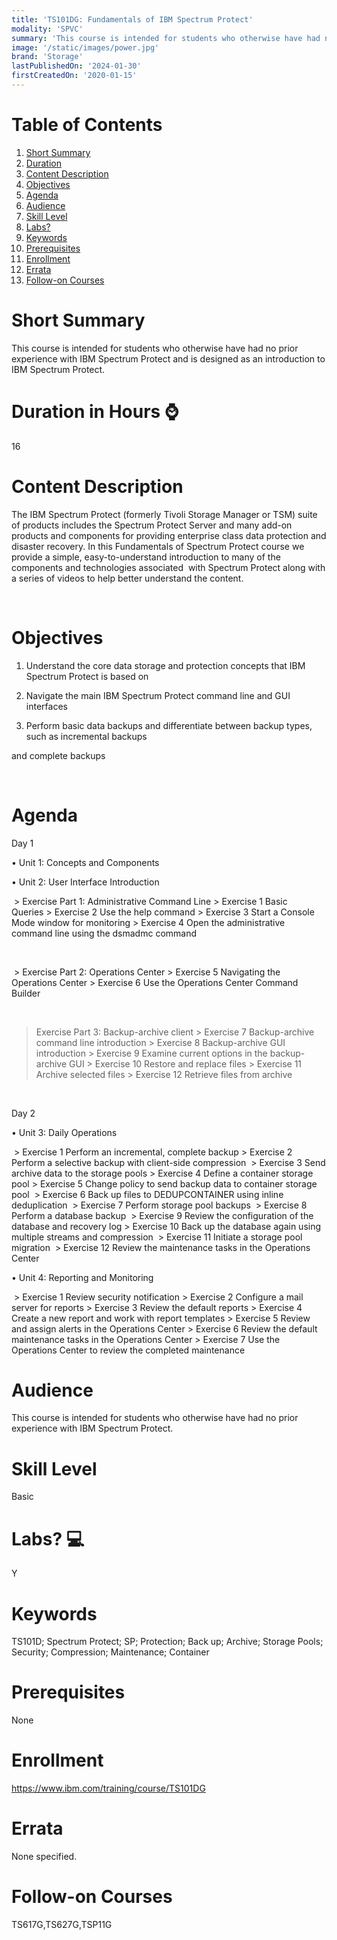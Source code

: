 ```yaml
---
title: 'TS101DG: Fundamentals of IBM Spectrum Protect'
modality: 'SPVC'
summary: 'This course is intended for students who otherwise have had no prior experience with IBM Spectrum Protect and is designed as an introduction to IBM Spectrum Protect.'
image: '/static/images/power.jpg'
brand: 'Storage'
lastPublishedOn: '2024-01-30'
firstCreatedOn: '2020-01-15'
---
```

# Table of Contents
1.  [Short Summary](#short-summary)
2.  [Duration](#duration-in-hours-)
3.  [Content Description](#content-description)
4.  [Objectives](#objectives)
5.  [Agenda](#agenda)
6.  [Audience](#audience)
7.  [Skill Level](#skill-level)
8.  [Labs?](#labs-)
9.  [Keywords](#keywords)
10. [Prerequisites](#prerequisites)
11. [Enrollment](#enrollment)
12. [Errata](#errata)
13. [Follow-on Courses](#follow-on-courses)

# Short Summary
This course is intended for students who otherwise have had no prior experience with IBM Spectrum Protect and is designed as an introduction to IBM Spectrum Protect.

# Duration in Hours ⌚
16

# Content Description
The IBM Spectrum Protect (formerly Tivoli Storage Manager or TSM) suite of products includes the Spectrum Protect Server and many add-on products and components for providing enterprise class data protection and disaster recovery. In this Fundamentals of Spectrum Protect course we provide a simple, easy-to-understand introduction to many of the components and technologies associated  with Spectrum Protect along with a series of videos to help better understand the content.

 



# Objectives
1. Understand the core data storage and protection concepts that IBM Spectrum Protect is based on

2. Navigate the main IBM Spectrum Protect command line and GUI interfaces

3. Perform basic data backups and differentiate between backup types, such as incremental backups 

and complete backups

 



# Agenda
Day 1

• Unit 1: Concepts and Components

• Unit 2: User Interface Introduction

 > Exercise Part 1: Administrative Command Line > Exercise 1 Basic Queries > Exercise 2 Use the help command > Exercise 3 Start a Console Mode window for monitoring > Exercise 4 Open the administrative command line using the dsmadmc command

 

 > Exercise Part 2: Operations Center > Exercise 5 Navigating the Operations Center > Exercise 6 Use the Operations Center Command Builder

 

> Exercise Part 3: Backup-archive client > Exercise 7 Backup-archive command line introduction > Exercise 8 Backup-archive GUI introduction > Exercise 9 Examine current options in the backup-archive GUI > Exercise 10 Restore and replace files > Exercise 11 Archive selected files > Exercise 12 Retrieve files from archive

 

Day 2

• Unit 3: Daily Operations

 > Exercise 1 Perform an incremental, complete backup > Exercise 2 Perform a selective backup with client-side compression  > Exercise 3 Send archive data to the storage pools > Exercise 4 Define a container storage pool > Exercise 5 Change policy to send backup data to container storage pool  > Exercise 6 Back up files to DEDUPCONTAINER using inline deduplication  > Exercise 7 Perform storage pool backups  > Exercise 8 Perform a database backup  > Exercise 9 Review the configuration of the database and recovery log > Exercise 10 Back up the database again using multiple streams and compression  > Exercise 11 Initiate a storage pool migration  > Exercise 12 Review the maintenance tasks in the Operations Center

• Unit 4: Reporting and Monitoring

 > Exercise 1 Review security notification > Exercise 2 Configure a mail server for reports > Exercise 3 Review the default reports > Exercise 4 Create a new report and work with report templates > Exercise 5 Review and assign alerts in the Operations Center > Exercise 6 Review the default maintenance tasks in the Operations Center > Exercise 7 Use the Operations Center to review the completed maintenance



# Audience
This course is intended for students who otherwise have had no prior experience with IBM Spectrum Protect.



# Skill Level
Basic

# Labs? 💻
Y

# Keywords
TS101D; Spectrum Protect; SP; Protection; Back up; Archive; Storage Pools; Security; Compression; Maintenance; Container

# Prerequisites
None



# Enrollment
https://www.ibm.com/training/course/TS101DG

# Errata
None specified.

# Follow-on Courses
TS617G,TS627G,TSP11G

